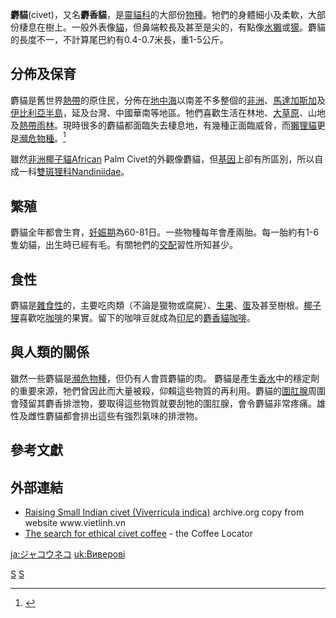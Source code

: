 {{Automatic taxobox
| taxon = Viverridae
| authority = 
| name = 麝貓
| image = AfricanCivet.jpg
| image_caption = [[非洲靈貓|非洲靈貓]]
| subdivision_ranks = [[屬|屬]]
| subdivision = 
* [[縞靈貓屬|縞靈貓屬]] ''Chrotogale''
* [[獺靈貓屬|獺靈貓屬]] ''Cynogale''
* [[霍氏縞靈貓屬|霍氏縞靈貓屬]] ''Diplogale''
* [[縞椰子貓屬|縞椰子貓屬]] ''Hemigalus''
* [[小齒椰子狸屬|小齒椰子狸屬]] ''Arctogalidia''
* [[馬氏靈貓屬|馬氏靈貓屬]] ''Macrogalidia''
* [[果子狸屬|果子狸屬]] ''Paguma''
* [[椰子貓屬|椰子貓屬]] ''Paradoxurus''
* [[非洲靈貓屬|非洲靈貓屬]] ''Civettictis''
* [[靈貓屬|靈貓屬]] ''Viverra''
* [[小靈貓屬|小靈貓屬]] ''Viverricula''
}}

'''麝貓'''(civet)，又名'''麝香貓'''，是[[靈貓科|靈貓科]]的大部份[[物種|物種]]。牠們的身體細小及柔軟，大部份棲息在樹上。一般外表像[[貓|貓]]，但鼻端較長及甚至是尖的，有點像[[水獺|水獺]]或[[獴|獴]]。麝貓的長度不一，不計算尾巴約有0.4-0.7米長，重1-5公斤。

==分佈及保育==
麝貓是舊世界[[熱帶|熱帶]]的原住民，分佈在[[地中海|地中海]]以南差不多整個的[[非洲|非洲]]、[[馬達加斯加|馬達加斯加]]及[[伊比利亞半島|伊比利亞半島]]，延及台灣、中國華南等地區。牠們喜歡生活在林地、[[大草原|大草原]]、山地及[[熱帶雨林|熱帶雨林]]。現時很多的麝貓都面臨失去棲息地，有幾種正面臨威脅，而[[獺狸貓|獺狸貓]]更是[[瀕危物種|瀕危物種]]。<ref>{{cite news |author=記者蔡惠萍 台北報導 |url=http://udn.com/NEWS/LIFE/LIF8/7612627.shtml |title=台二線 有野生動物專用道 |date=2013-01-06 |publisher=聯合新聞網 |archiveurl=https://web.archive.org/web/20130108184510/http://udn.com/NEWS/LIFE/LIF8/7612627.shtml |archivedate=2013-01-08 |accessdate=2013-01-06 |dead-url=no }}</ref>

雖然[[非洲椰子貓|非洲椰子貓]]African Palm Civet的外觀像麝貓，但[[基因|基因]]上卻有所區別，所以自成一科[[雙斑狸科|雙斑狸科]]Nandiniidae。

==繁殖==
麝貓全年都會生育，[[妊娠期|妊娠期]]為60-81日。一些物種每年會產兩胎。每一胎約有1-6隻幼貓，出生時已經有毛。有關牠們的[[交配|交配]]習性所知甚少。

==食性==
麝貓是[[雜食性|雜食性]]的，主要吃肉類（不論是獵物或腐屍）、[[生果|生果]]、[[蛋|蛋]]及甚至樹根。[[椰子狸|椰子狸]]喜歡吃[[咖啡|咖啡]]的果實。留下的咖啡豆就成為[[印尼|印尼]]的[[麝香貓咖啡|麝香貓咖啡]]。

==與人類的關係==
雖然一些麝貓是[[瀕危物種|瀕危物種]]，但仍有人會買麝貓的肉。
麝貓是產生[[香水|香水]]中的穩定劑的重要來源，牠們曾因此而大量被殺，仰賴這些物質的再利用。麝貓的[[圍肛腺|圍肛腺]]周圍會殘留其麝香排泄物，要取得這些物質就要刮牠的圍肛腺，會令麝貓非常疼痛。雄性及雌性麝貓都會排出這些有強烈氣味的排泄物。

==參考文獻==
{{reflist}}

==外部連結==
{{wiktionary}}
*[https://web.archive.org/web/20100805002236/http://www.vietlinh.vn/langviet/toilamnd/congi/khac/cayhuong_muskcat.html Raising Small Indian civet (Viverricula indica)] archive.org copy from website www.vietlinh.vn  <!-- dead link was: http://www.vietlinh.vn/langviet/toilamnd/congi/khac/cayhuong_muskcat.html -->
*[https://web.archive.org/web/20130130121652/http://thecoffeelocator.com/trending/growers/ethical-coffee-luwak The search for ethical civet coffee] - the Coffee Locator

[[Category:灵猫科|S]]
[[Category:麝貓|S]]

[[ja:ジャコウネコ|ja:ジャコウネコ]]
[[uk:Виверові|uk:Виверові]]